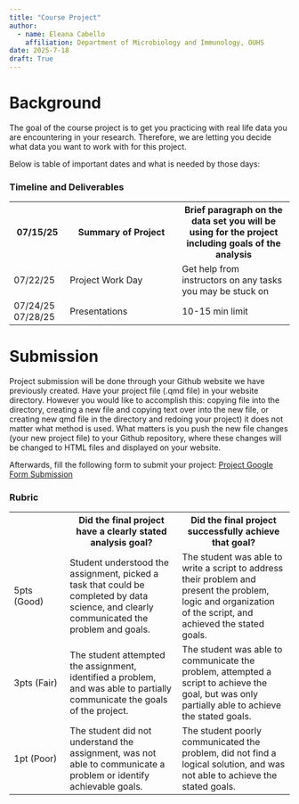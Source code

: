 ```yaml
---
title: "Course Project"
author: 
  - name: Eleana Cabello
    affiliation: Department of Microbiology and Immunology, OUHS
date: 2025-7-18
draft: True
--- 
```

# Background

The goal of the course project is to get you practicing with real life data you are encountering in your research. Therefore, we are letting you decide what data you want to work with for this project.

Below is table of important dates and what is needed by those days:

### Timeline and Deliverables
```{=html}
<table style="width:100%">
    <tr>
    <th style="width:20%">07/15/25</th>
    <th style="width:40%">Summary of Project</th>
    <th style="width:40%">Brief paragraph on the data set you will be using for the project including goals of the analysis</th>
    </tr>
    <tr>
    <td>07/22/25</td>
    <td>Project Work Day</td>
    <td>Get help from instructors on any tasks you may be stuck on</td>
    </tr>
    <tr>
    <td>07/24/25 07/28/25</td>
    <td>Presentations </td>
    <td>10-15 min limit</td>
    </tr>
</table>
```


# Submission

Project submission will be done through your Github website we have previously created. Have your project file (.qmd file) in your website directory. However you would like to accomplish this: copying file into the directory, creating a new file and copying text over into the new file, or creating new qmd file in the directory and redoing your project) it does not matter what method is used. What matters is you push the new file changes (your new project file) to your Github repository, where these changes will be changed to HTML files and displayed on your website. 

Afterwards, fill the following form to submit your project: [Project Google Form Submission](https://docs.google.com/forms/d/e/1FAIpQLScslu7SP6AF9CqL6q2oCCJ7sUUdYsbYFx3eXNojCArgYRnKnQ/viewform?usp=header)

### Rubric
```{=html}
<table border="0">
  <thead>
  </thead>
  <tbody>
    <tr>
    <th style="width:20%"></th>
    <th style="width:40%">Did the final project have a clearly stated analysis goal?</th>
    <th style="width:40%">Did the final project successfully achieve that goal?</th>
    </tr>
    <tr>
    <td>5pts (Good)</td>
    <td>Student understood the assignment, picked a task that could be completed by data science, and clearly communicated the problem and goals.</td>
    <td>The student was able to write a script to address their problem and present the problem, logic and organization of the script, and achieved the stated goals.</td>
    </tr>
    <tr>
    <td>3pts (Fair)</td>
    <td>The student attempted the assignment, identified a problem, and was able to partially communicate the goals of the project.</td>
    <td>The student was able to communicate the problem, attempted a script to achieve the goal, but was only partially able to achieve the stated goals.</td>
    </tr>
    <tr>
    <td>1pt (Poor)</td>
    <td>The student did not understand the assignment, was not able to communicate a problem or identify achievable goals.</td>
    <td>The student poorly communicated the problem, did not find a logical solution, and was not able to achieve the stated goals.</td>
    </tr>
  </tbody>
</table>
```
